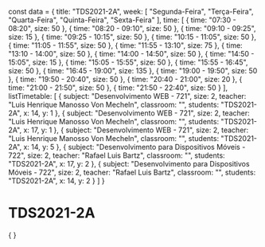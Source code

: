 const data = {
  title: "TDS2021-2A",
  week: [
    "Segunda-Feira",
    "Terça-Feira",
    "Quarta-Feira",
    "Quinta-Feira",
    "Sexta-Feira"
  ],
  time: [
    {
      time: "07:30 - 08:20",
      size: 50
    },
    {
      time: "08:20 - 09:10",
      size: 50
    },
    {
      time: "09:10 - 09:25",
      size: 15
    },
    {
      time: "09:25 - 10:15",
      size: 50
    },
    {
      time: "10:15 - 11:05",
      size: 50
    },
    {
      time: "11:05 - 11:55",
      size: 50
    },
    {
      time: "11:55 - 13:10",
      size: 75
    },
    {
      time: "13:10 - 14:00",
      size: 50
    },
    {
      time: "14:00 - 14:50",
      size: 50
    },
    {
      time: "14:50 - 15:05",
      size: 15
    },
    {
      time: "15:05 - 15:55",
      size: 50
    },
    {
      time: "15:55 - 16:45",
      size: 50
    },
    {
      time: "16:45 - 19:00",
      size: 135
    },
    {
      time: "19:00 - 19:50",
      size: 50
    },
    {
      time: "19:50 - 20:40",
      size: 50
    },
    {
      time: "20:40 - 21:00",
      size: 20
    },
    {
      time: "21:00 - 21:50",
      size: 50
    },
    {
      time: "21:50 - 22:40",
      size: 50
    }
  ],
  listTimetable: [
    {
      subject: "Desenvolvimento WEB - 721",
      size: 2,
      teacher: "Luis Henrique Manosso Von Mecheln",
      classroom: "",
      students: "TDS2021-2A",
      x: 14,
      y: 1
    },
    {
      subject: "Desenvolvimento WEB - 721",
      size: 2,
      teacher: "Luis Henrique Manosso Von Mecheln",
      classroom: "",
      students: "TDS2021-2A",
      x: 17,
      y: 1
    },
    {
      subject: "Desenvolvimento WEB - 721",
      size: 2,
      teacher: "Luis Henrique Manosso Von Mecheln",
      classroom: "",
      students: "TDS2021-2A",
      x: 14,
      y: 5
    },
    {
      subject: "Desenvolvimento para Dispositivos Móveis - 722",
      size: 2,
      teacher: "Rafael Luis Bartz",
      classroom: "",
      students: "TDS2021-2A",
      x: 17,
      y: 2
    },
    {
      subject: "Desenvolvimento para Dispositivos Móveis - 722",
      size: 2,
      teacher: "Rafael Luis Bartz",
      classroom: "",
      students: "TDS2021-2A",
      x: 14,
      y: 2
    }
  ]
}

# TDS2021-2A

<div>
    {
        <Grid
            title={data.title}
            weekDays={data.week}
            time={data.time}
            listClasses={data.listTimetable}
        />
    }
</div>